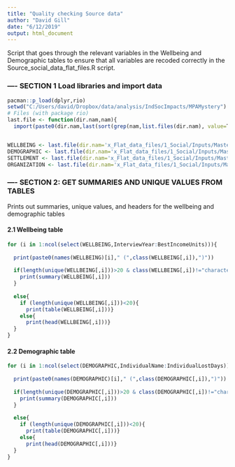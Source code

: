 ```yaml
---
title: "Quality checking Source data"
author: "David Gill"
date: "6/12/2019"
output: html_document
---
```

Script that goes through the relevant variables in the Wellbeing and Demographic tables to ensure that all variables are recoded correctly in the Source_social_data_flat_files.R script. 

### ---- SECTION 1 Load libraries and import data 
```r
pacman::p_load(dplyr,rio)
setwd("C:/Users/david/Dropbox/data/analysis/IndSocImpacts/MPAMystery")
# Files (with package rio)
last.file <- function(dir.nam,nam){
  import(paste0(dir.nam,last(sort(grep(nam,list.files(dir.nam), value=T)))))}


WELLBEING <- last.file(dir.nam='x_Flat_data_files/1_Social/Inputs/Master_database_exports/',nam='HH_tbl_WELLBEING')
DEMOGRAPHIC <- last.file(dir.nam='x_Flat_data_files/1_Social/Inputs/Master_database_exports/',nam='HH_tbl_DEMOGRAPHIC')
SETTLEMENT <- last.file(dir.nam='x_Flat_data_files/1_Social/Inputs/Master_database_exports/',nam='HH_tbl_SETTLEMENT')
ORGANIZATION <- last.file(dir.nam='x_Flat_data_files/1_Social/Inputs/Master_database_exports/',nam='HH_tbl_ORGANIZATION')
```


### ---- SECTION 2: GET SUMMARIES AND UNIQUE VALUES FROM TABLES 
Prints out summaries, unique values, and headers for the wellbeing and demographic tables 

#### 2.1 Wellbeing table
```r

for (i in 1:ncol(select(WELLBEING,InterviewYear:BestIncomeUnits))){
  
  print(paste0(names(WELLBEING)[i]," (",class(WELLBEING[,i]),")"))
  
  if(length(unique(WELLBEING[,i]))>20 & class(WELLBEING[,i])!="character"){
    print(summary(WELLBEING[,i]))
  }
  
  else{
    if (length(unique(WELLBEING[,i]))<20){
      print(table(WELLBEING[,i]))}
    else{
      print(head(WELLBEING[,i]))}
  }
}

```
#### 2.2 Demographic table
```r

for (i in 1:ncol(select(DEMOGRAPHIC,IndividualName:IndividualLostDays))){
  
  print(paste0(names(DEMOGRAPHIC)[i]," (",class(DEMOGRAPHIC[,i]),")"))
  
  if(length(unique(DEMOGRAPHIC[,i]))>20 & class(DEMOGRAPHIC[,i])!="character"){
    print(summary(DEMOGRAPHIC[,i]))
  }
  
  else{
    if (length(unique(DEMOGRAPHIC[,i]))<20){
      print(table(DEMOGRAPHIC[,i]))}
    else{
      print(head(DEMOGRAPHIC[,i]))}
  }
}

```
